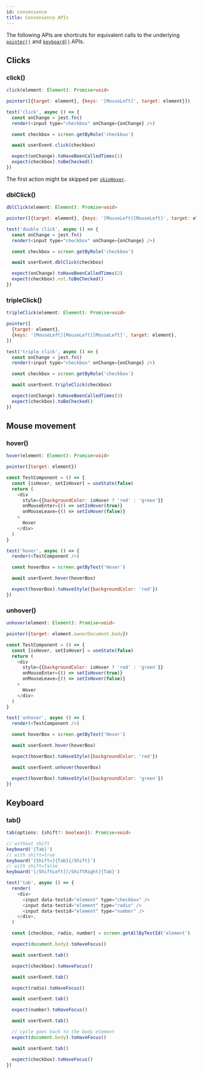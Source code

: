 ```yaml
---
id: convenience
title: Convenience APIs
---
```


The following APIs are shortcuts for equivalent calls to the underlying
[`pointer()`](api-pointer.mdx) and [`keyboard()`](api-keyboard.mdx) APIs.

## Clicks

### click()

```ts
click(element: Element): Promise<void>
```

```js
pointer([{target: element}, {keys: '[MouseLeft]', target: element}])
```

```js
test('click', async () => {
  const onChange = jest.fn()
  render(<input type="checkbox" onChange={onChange} />)

  const checkbox = screen.getByRole('checkbox')

  await userEvent.click(checkbox)

  expect(onChange).toHaveBeenCalledTimes(1)
  expect(checkbox).toBeChecked()
})
```

The first action might be skipped per [`skipHover`](options.mdx#skiphover).

### dblClick()

```ts
dblClick(element: Element): Promise<void>
```

```js
pointer([{target: element}, {keys: '[MouseLeft][MouseLeft]', target: element}])
```

```js
test('double click', async () => {
  const onChange = jest.fn()
  render(<input type="checkbox" onChange={onChange} />)

  const checkbox = screen.getByRole('checkbox')

  await userEvent.dblClick(checkbox)

  expect(onChange).toHaveBeenCalledTimes(2)
  expect(checkbox).not.toBeChecked()
})
```

### tripleClick()

```ts
tripleClick(element: Element): Promise<void>
```

```js
pointer([
  {target: element},
  {keys: '[MouseLeft][MouseLeft][MouseLeft]', target: element},
])
```

```js
test('triple click', async () => {
  const onChange = jest.fn()
  render(<input type="checkbox" onChange={onChange} />)

  const checkbox = screen.getByRole('checkbox')

  await userEvent.tripleClick(checkbox)

  expect(onChange).toHaveBeenCalledTimes(3)
  expect(checkbox).toBeChecked()
})
```

## Mouse movement

### hover()

```ts
hover(element: Element): Promise<void>
```

```js
pointer({target: element})
```

```js
const TestComponent = () => {
  const [isHover, setIsHover] = useState(false)
  return (
    <div
      style={{backgroundColor: isHover ? 'red' : 'green'}}
      onMouseEnter={() => setIsHover(true)}
      onMouseLeave={() => setIsHover(false)}
    >
      Hover
    </div>
  )
}

test('hover', async () => {
  render(<TestComponent />)

  const hoverBox = screen.getByText('Hover')

  await userEvent.hover(hoverBox)

  expect(hoverBox).toHaveStyle({backgroundColor: 'red'})
})
```

### unhover()

```ts
unhover(element: Element): Promise<void>
```

```js
pointer({target: element.ownerDocument.body})
```

```js
const TestComponent = () => {
  const [isHover, setIsHover] = useState(false)
  return (
    <div
      style={{backgroundColor: isHover ? 'red' : 'green'}}
      onMouseEnter={() => setIsHover(true)}
      onMouseLeave={() => setIsHover(false)}
    >
      Hover
    </div>
  )
}

test('unhover', async () => {
  render(<TestComponent />)

  const hoverBox = screen.getByText('Hover')

  await userEvent.hover(hoverBox)

  expect(hoverBox).toHaveStyle({backgroundColor: 'red'})

  await userEvent.unhover(hoverBox)

  expect(hoverBox).toHaveStyle({backgroundColor: 'green'})
})
```

## Keyboard

### tab()

```ts
tab(options: {shift?: boolean}): Promise<void>
```

```js
// without shift
keyboard('{Tab}')
// with shift=true
keyboard('{Shift>}{Tab}{/Shift}')
// with shift=false
keyboard('[/ShiftLeft][/ShiftRight]{Tab}')
```

```js
test('tab', async () => {
  render(
    <div>
      <input data-testid="element" type="checkbox" />
      <input data-testid="element" type="radio" />
      <input data-testid="element" type="number" />
    </div>,
  )

  const [checkbox, radio, number] = screen.getAllByTestId('element')

  expect(document.body).toHaveFocus()

  await userEvent.tab()

  expect(checkbox).toHaveFocus()

  await userEvent.tab()

  expect(radio).toHaveFocus()

  await userEvent.tab()

  expect(number).toHaveFocus()

  await userEvent.tab()

  // cycle goes back to the body element
  expect(document.body).toHaveFocus()

  await userEvent.tab()

  expect(checkbox).toHaveFocus()
})
```
